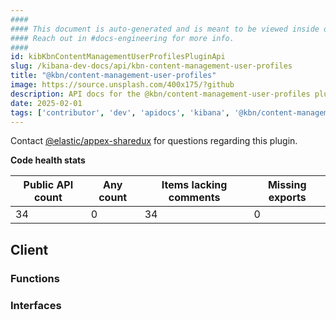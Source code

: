 ```yaml
---
####
#### This document is auto-generated and is meant to be viewed inside our experimental, new docs system.
#### Reach out in #docs-engineering for more info.
####
id: kibKbnContentManagementUserProfilesPluginApi
slug: /kibana-dev-docs/api/kbn-content-management-user-profiles
title: "@kbn/content-management-user-profiles"
image: https://source.unsplash.com/400x175/?github
description: API docs for the @kbn/content-management-user-profiles plugin
date: 2025-02-01
tags: ['contributor', 'dev', 'apidocs', 'kibana', '@kbn/content-management-user-profiles']
---
```




Contact [@elastic/appex-sharedux](https://github.com/orgs/elastic/teams/appex-sharedux) for questions regarding this plugin.

**Code health stats**

| Public API count  | Any count | Items lacking comments | Missing exports |
|-------------------|-----------|------------------------|-----------------|
| 34 | 0 | 34 | 0 |

## Client

### Functions
<DocDefinitionList data={kbnContentManagementUserProfilesObj.client.functions}/>

### Interfaces
<DocDefinitionList data={kbnContentManagementUserProfilesObj.client.interfaces}/>

